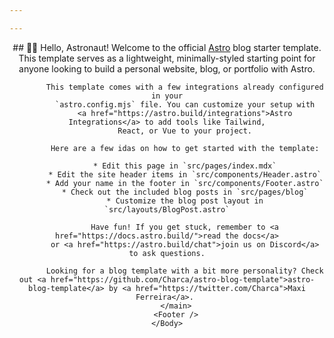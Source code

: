 ```yaml
---

---
```


<html lang="en">
	<head>
		<BaseHead title={SITE_TITLE} description={SITE_DESCRIPTION} />
	</head>
    <Body>
        <Header />
        <main class="prose dark:prose-invert w-screen flex-1 pt-40">
            ## 🧑‍🚀 Hello, Astronaut!
            Welcome to the official <a href="https://astro.build/">Astro</a> blog starter template. This
            template serves as a lightweight, minimally-styled starting point for anyone looking to build
            a personal website, blog, or portfolio with Astro.

            This template comes with a few integrations already configured in your
            `astro.config.mjs` file. You can customize your setup with
            <a href="https://astro.build/integrations">Astro Integrations</a> to add tools like Tailwind,
            React, or Vue to your project.

            Here are a few idas on how to get started with the template:

            * Edit this page in `src/pages/index.mdx`
            * Edit the site header items in `src/components/Header.astro`
            * Add your name in the footer in `src/components/Footer.astro`
            * Check out the included blog posts in `src/pages/blog`
            * Customize the blog post layout in `src/layouts/BlogPost.astro`

            Have fun! If you get stuck, remember to <a href="https://docs.astro.build/">read the docs</a>
            or <a href="https://astro.build/chat">join us on Discord</a> to ask questions.

            Looking for a blog template with a bit more personality? Check out <a href="https://github.com/Charca/astro-blog-template">astro-blog-template</a> by <a href="https://twitter.com/Charca">Maxi Ferreira</a>. 
        </main>
        <Footer />
    </Body>
</html>
